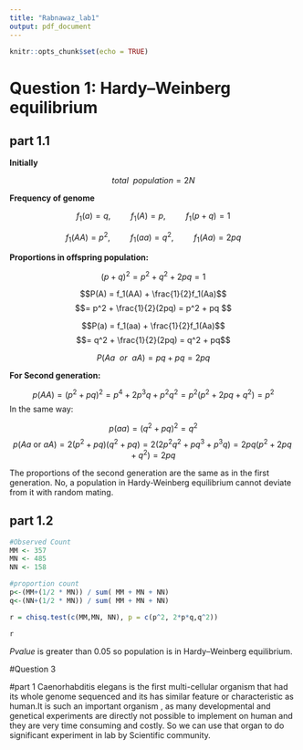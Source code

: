 ```yaml
---
title: "Rabnawaz_lab1"
output: pdf_document
---
```


```r
knitr::opts_chunk$set(echo = TRUE)
```

# Question 1:  Hardy–Weinberg equilibrium
## part 1.1

__Initially__

$$total~~population = 2N$$

__Frequency of genome__

$$f_1(a) = q , ~~~~~~~~~ f_1(A) = p , ~~~~~~~~~ f_1(p+q) = 1$$

$$f_1(AA) = p^2 , ~~~~~~~~~ f_1(aa) = q^2 , ~~~~~~~~~ f_1(Aa) = 2pq$$

__Proportions in offspring population:__

$$(p+q)^2 = p^2+q^2+ 2pq = 1$$

$$P(A) = f_1(AA) + \frac{1}{2}f_1(Aa)$$ 
$$= p^2 + \frac{1}{2}(2pq) = p^2 + pq $$


$$P(a) = f_1(aa) + \frac{1}{2}f_1(Aa)$$ 
$$= q^2 + \frac{1}{2}(2pq) = q^2 + pq$$

$$P(Aa~~or~~aA) = pq  + pq = 2pq$$


__For Second generation:__

$$p(AA)=(p^2+pq)^2=p^4+2p^3q+p^2q^2=p^2(p^2+2pq+q^2)=p^2$$
In the same way:

$$p(aa)=(q^2+pq)^2=q^2$$
$$p(Aa \text{ or } aA)=2(p^2+pq)(q^2+pq)=2(2p^2q^2+pq^3+p^3q)=2pq(p^2+2pq+q^2)=2pq$$


The proportions of the second generation are the same as in the first generation. No, a population in Hardy-Weinberg equilibrium cannot deviate from it with random mating.


## part 1.2
```r

#Observed Count
MM <- 357
MN <- 485
NN <- 158

#proportion count 
p<-(MM+(1/2 * MN)) / sum( MM + MN + NN)
q<-(NN+(1/2 * MN)) / sum( MM + MN + NN)

r = chisq.test(c(MM,MN, NN), p = c(p^2, 2*p*q,q^2))

r
```

$Pvalue$ is greater than 0.05 so population is in Hardy–Weinberg equilibrium.




#Question 3

#part 1
Caenorhabditis elegans is the first multi-cellular organism that had its whole genome sequenced and its has similar feature or characteristic as human.It is such an important organism , as many developmental and genetical experiments are directly not possible to implement on human and they are very time consuming and costly. So we can use that organ to do significant experiment in lab by 
Scientific community.


